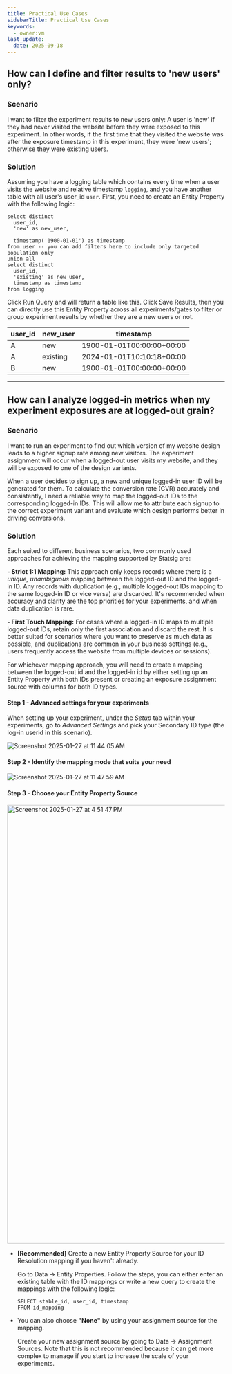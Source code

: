 ```yaml
---
title: Practical Use Cases
sidebarTitle: Practical Use Cases
keywords:
  - owner:vm
last_update:
  date: 2025-09-18
---
```


## How can I define and filter results to 'new users' only?

### Scenario
I want to filter the experiment results to new users only: A user is 'new' if they had never visited the website before they were exposed to this experiment. In other words, if the first time that they visited the website was after the exposure timestamp in this experiment, they were 'new users'; otherwise they were existing users. 

### Solution

Assuming you have a logging table which contains every time when a user visits the website and relative timestamp `logging`, and you have another table with all user's user_id `user`. First, you need to create an Entity Property with the following logic: 
```
select distinct
  user_id,
  'new' as new_user,

  timestamp('1900-01-01') as timestamp
from user -- you can add filters here to include only targeted population only
union all
select distinct
  user_id,
  'existing' as new_user,
  timestamp as timestamp
from logging
```
Click Run Query and will return a table like this. Click Save Results, then you can directly use this Entity Property across all experiments/gates to filter or group experiment results by whether they are a new users or not. 

|    user_id    |    new_user    |         timestamp         |
| ------------- | -------------- | ------------------------- |
|       A       |       new      | 1900-01-01T00:00:00+00:00 |
|       A       |    existing    | 2024-01-01T10:10:18+00:00 |
|       B       |       new      | 1900-01-01T00:00:00+00:00 |  



------


## How can I analyze logged-in metrics when my experiment exposures are at logged-out grain? 

### Scenario
I want to run an experiment to find out which version of my website design leads to a higher signup rate among new visitors. The experiment assignment will occur when a logged-out user visits my website, and they will be exposed to one of the design variants.

When a user decides to sign up, a new and unique logged-in user ID will be generated for them. To calculate the conversion rate (CVR) accurately and consistently, I need a reliable way to map the logged-out IDs to the corresponding logged-in IDs. This will allow me to attribute each signup to the correct experiment variant and evaluate which design performs better in driving conversions. 

### Solution
Each suited to different business scenarios, two commonly used approaches for achieving the mapping supported by Statsig are:

**- Strict 1:1 Mapping:**  This approach only keeps records where there is a *unique, unambiguous* mapping between the logged-out ID and the logged-in ID. Any records with duplication (e.g., multiple logged-out IDs mapping to the same logged-in ID or vice versa) are discarded. It's recommended when accuracy and clarity are the top priorities for your experiments, and when data duplication is rare. 

**- First Touch Mapping:** For cases where a logged-in ID maps to multiple logged-out IDs, retain only the first association and discard the rest. It is better suited for scenarios where you want to preserve as much data as possible, and duplications are common in your business settings (e.g., users frequently access the website from multiple devices or sessions).

For whichever mapping approach, you will need to create a mapping between the logged-out id and the logged-in id by either setting up an Entity Property with both IDs present or creating an exposure assignment source with columns for both ID types.

#### Step 1 - Advanced settings for your experiments 
When setting up your experiment, under the *Setup* tab within your experiments, go to *Advanced Settings* and pick your Secondary ID type (the log-in userid in this scenario). 
<Frame>
  <img src="https://github.com/user-attachments/assets/76f83c44-0389-4441-a5fc-bf29b9cab119" alt="Screenshot 2025-01-27 at 11 44 05 AM" />
</Frame>

#### Step 2 - Identify the mapping mode that suits your need 
<Frame>
  <img src="https://github.com/user-attachments/assets/e49a030e-4933-4019-80f3-812c46cdd493" alt="Screenshot 2025-01-27 at 11 47 59 AM" />
</Frame>

#### Step 3 - Choose your Entity Property Source 
<Frame><img width="1014" alt="Screenshot 2025-01-27 at 4 51 47 PM" src="https://github.com/user-attachments/assets/abceaaf3-b15d-481e-9e7f-abc8a5c2cef3" /></Frame>

- **[Recommended]** Create a new Entity Property Source for your ID Resolution mapping if you haven't already.

  Go to Data -> Entity Properties. Follow the steps, you can either enter an existing table with the ID mappings or write a new query to create the mappings with the following logic:
  ```
  SELECT stable_id, user_id, timestamp
  FROM id_mapping
  ```

- You can also choose **"None"** by using your assignment source for the mapping.
  
  Create your new assignment source by going to Data -> Assignment Sources. Note that this is not recommended because it can get more complex to manage if you start to increase the scale of your experiments. 



